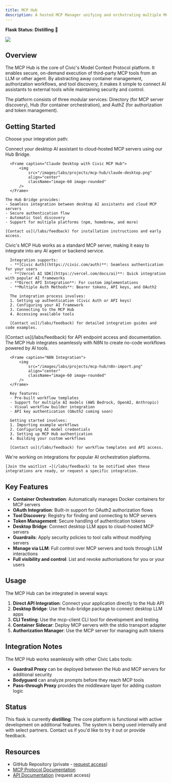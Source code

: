 ```yaml
---
title: MCP Hub
description: A hosted MCP Manager unifying and orchstrating multiple MCP servers, focusing on auth and security
---
```


**Flask Status: Distilling** 🧪

<Frame caption="MCP Hub Directory">
    <img
        src="/images/labs/projects/mcp-hub/directory-all.png"
        align="center"
        className="image-60 image-rounded"
    />
</Frame>

## Overview

The MCP Hub is the core of Civic's Model Context Protocol platform.
It enables secure, on-demand execution of third-party MCP tools from an LLM or other agent.
By abstracting away container management, authorization workflows, and tool discovery,
it makes it simple to connect AI assistants to external tools while maintaining security and control.

The platform consists of three modular services: Directory (for MCP server discovery), Hub (for container orchestration), and AuthZ (for authorization and token management).

## Getting Started

Choose your integration path:

<AccordionGroup>
  <Accordion title="I want to integrate with a local AI agent, such as Claude Desktop (Recommended)">
    Connect your desktop AI assistant to cloud-hosted MCP servers using our Hub Bridge.

      <Frame caption="Claude Desktop with Civic MCP Hub">
          <img
              src="/images/labs/projects/mcp-hub/claude-desktop.png"
              align="center"
              className="image-60 image-rounded"
          />
      </Frame>

    The Hub Bridge provides:
    - Seamless integration between desktop AI assistants and cloud MCP servers
    - Secure authentication flow
    - Automatic tool discovery
    - Support for multiple platforms (npm, homebrew, and more)
    
    [Contact us](/labs/feedback) for installation instructions and early access.
  </Accordion>

  <Accordion title="I want to build into an agent or backend service">
      Civic's MCP Hub works as a standard MCP server, making it easy to integrate into any AI agent or backend service.

      Integration supports:
      - **[Civic Auth](https://civic.com/auth)**: Seamless authentication for your users
      - **[Vercel AI SDK](https://vercel.com/docs/ai)**: Quick integration with popular AI frameworks
      - **Direct API Integration**: For custom implementations
      - **Multiple Auth Methods**: Bearer tokens, API keys, and OAuth2
      
      The integration process involves:
      1. Setting up authentication (Civic Auth or API keys)
      2. Configuring your AI framework
      3. Connecting to the MCP Hub
      4. Accessing available tools
      
      [Contact us](/labs/feedback) for detailed integration guides and code examples.
  </Accordion>

  <Accordion title="I know what I'm doing, just give me the endpoint">
      [Contact us](/labs/feedback) for API endpoint access and documentation.
  </Accordion>

  <Accordion title="I want to integrate with N8N">
      The MCP Hub integrates seamlessly with N8N to create no-code workflows powered by AI tools.

      <Frame caption="N8N Integration">
          <img
              src="/images/labs/projects/mcp-hub/n8n-import.png"
              align="center"
              className="image-60 image-rounded"
          />
      </Frame>

      Key features:
      - Pre-built workflow templates
      - Support for multiple AI models (AWS Bedrock, OpenAI, Anthropic)
      - Visual workflow builder integration
      - API key authentication (OAuth2 coming soon)
      
      Getting started involves:
      1. Importing example workflows
      2. Configuring AI model credentials
      3. Setting up MCP Hub authentication
      4. Building your custom workflows
      
      [Contact us](/labs/feedback) for workflow templates and API access.
  </Accordion>

  <Accordion title="I want to integrate with Crew.ai, Make, etc (coming soon)">
    We're working on integrations for popular AI orchestration platforms.

    [Join the waitlist →](/labs/feedback) to be notified when these integrations are ready, or request a specific integration.
  </Accordion>
</AccordionGroup>


## Key Features

- **Container Orchestration**: Automatically manages Docker containers for MCP servers
- **OAuth Integration**: Built-in support for OAuth2 authorization flows
- **Tool Discovery**: Registry for finding and connecting to MCP servers
- **Token Management**: Secure handling of authentication tokens
- **Desktop Bridge**: Connect desktop LLM apps to cloud-hosted MCP servers
- **Guardrails**: Apply security policies to tool calls without modifying servers
- **Manage via LLM**: Full control over MCP servers and tools through LLM interactions
- **Full visibility and control**: List and revoke authorisations for you or your users

## Usage

The MCP Hub can be integrated in several ways:

1. **Direct API Integration**: Connect your application directly to the Hub API
2. **Desktop Bridge**: Use the hub-bridge package to connect desktop LLM apps
3. **CLI Testing**: Use the mcp-client CLI tool for development and testing
4. **Container Sidecar**: Deploy MCP servers with the stdio transport adapter
5. **Authorization Manager**: Use the MCP server for managing auth tokens

## Integration Notes

The MCP Hub works seamlessly with other Civic Labs tools:
- **Guardrail Proxy** can be deployed between the Hub and MCP servers for additional security
- **Bodyguard** can analyze prompts before they reach MCP tools
- **Pass-through Proxy** provides the middleware layer for adding custom logic

## Status

This flask is currently **distilling**: The core platform is functional with active development on additional features. The system is being used internally and with select partners. Contact us if you'd like to try it out or provide feedback.

## Resources

- GitHub Repository (private - [request access](/labs/feedback))
- [MCP Protocol Documentation](https://modelcontextprotocol.io)
- [API Documentation](/labs/feedback) (request access)
